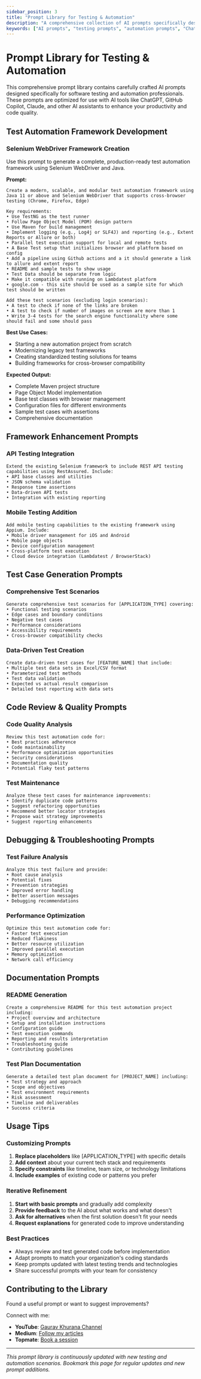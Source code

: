 ```yaml
---
sidebar_position: 3
title: "Prompt Library for Testing & Automation"
description: "A comprehensive collection of AI prompts specifically designed for software testing, test automation, and quality assurance professionals to enhance productivity and code quality."
keywords: ["AI prompts", "testing prompts", "automation prompts", "ChatGPT prompts", "GitHub Copilot prompts", "test automation", "quality assurance", "software testing"]
---
```


# Prompt Library for Testing & Automation

This comprehensive prompt library contains carefully crafted AI prompts designed specifically for software testing and automation professionals. These prompts are optimized for use with AI tools like ChatGPT, GitHub Copilot, Claude, and other AI assistants to enhance your productivity and code quality.

## Test Automation Framework Development

### Selenium WebDriver Framework Creation

Use this prompt to generate a complete, production-ready test automation framework using Selenium WebDriver and Java.

**Prompt:**

```
Create a modern, scalable, and modular test automation framework using Java 11 or above and Selenium WebDriver that supports cross-browser testing (Chrome, Firefox, Edge)

Key requirements:
• Use TestNG as the test runner
• Follow Page Object Model (POM) design pattern
• Use Maven for build management
• Implement logging (e.g., Log4j or SLF4J) and reporting (e.g., Extent Reports or Allure or both)
• Parallel test execution support for local and remote tests
• A Base Test setup that initializes browser and platform based on config
• Add a pipeline using Github actions and a it should generate a link to allure and extent report
• README and sample tests to show usage
• Test Data should be separate from logic
• Make it compatible with running on Lambdatest platform
• google.com - this site should be used as a sample site for which test should be written

Add these test scenarios (excluding login scenarios):
• A test to check if none of the links are broken
• A test to check if number of images on screen are more than 1
• Write 3-4 tests for the search engine functionality where some should fail and some should pass
```

**Best Use Cases:**
- Starting a new automation project from scratch
- Modernizing legacy test frameworks
- Creating standardized testing solutions for teams
- Building frameworks for cross-browser compatibility

**Expected Output:**
- Complete Maven project structure
- Page Object Model implementation
- Base test classes with browser management
- Configuration files for different environments
- Sample test cases with assertions
- Comprehensive documentation

## Framework Enhancement Prompts

### API Testing Integration

```
Extend the existing Selenium framework to include REST API testing capabilities using RestAssured. Include:
• API base classes and utilities
• JSON schema validation
• Response time assertions
• Data-driven API tests
• Integration with existing reporting
```

### Mobile Testing Addition

```
Add mobile testing capabilities to the existing framework using Appium. Include:
• Mobile driver management for iOS and Android
• Mobile page objects
• Device configuration management
• Cross-platform test execution
• Cloud device integration (Lambdatest / BrowserStack)
```

## Test Case Generation Prompts

### Comprehensive Test Scenarios

```
Generate comprehensive test scenarios for [APPLICATION_TYPE] covering:
• Functional testing scenarios
• Edge cases and boundary conditions
• Negative test cases
• Performance considerations
• Accessibility requirements
• Cross-browser compatibility checks
```

### Data-Driven Test Creation

```
Create data-driven test cases for [FEATURE_NAME] that include:
• Multiple test data sets in Excel/CSV format
• Parameterized test methods
• Test data validation
• Expected vs actual result comparison
• Detailed test reporting with data sets
```

## Code Review & Quality Prompts

### Code Quality Analysis

```
Review this test automation code for:
• Best practices adherence
• Code maintainability
• Performance optimization opportunities
• Security considerations
• Documentation quality
• Potential flaky test patterns
```

### Test Maintenance

```
Analyze these test cases for maintenance improvements:
• Identify duplicate code patterns
• Suggest refactoring opportunities
• Recommend better locator strategies
• Propose wait strategy improvements
• Suggest reporting enhancements
```

## Debugging & Troubleshooting Prompts

### Test Failure Analysis

```
Analyze this test failure and provide:
• Root cause analysis
• Potential fixes
• Prevention strategies
• Improved error handling
• Better assertion messages
• Debugging recommendations
```

### Performance Optimization

```
Optimize this test automation code for:
• Faster test execution
• Reduced flakiness
• Better resource utilization
• Improved parallel execution
• Memory optimization
• Network call efficiency
```

## Documentation Prompts

### README Generation

```
Create a comprehensive README for this test automation project including:
• Project overview and architecture
• Setup and installation instructions
• Configuration guide
• Test execution commands
• Reporting and results interpretation
• Troubleshooting guide
• Contributing guidelines
```

### Test Plan Documentation

```
Generate a detailed test plan document for [PROJECT_NAME] including:
• Test strategy and approach
• Scope and objectives
• Test environment requirements
• Risk assessment
• Timeline and deliverables
• Success criteria
```

## Usage Tips

### Customizing Prompts

1. **Replace placeholders** like [APPLICATION_TYPE] with specific details
2. **Add context** about your current tech stack and requirements
3. **Specify constraints** like timeline, team size, or technology limitations
4. **Include examples** of existing code or patterns you prefer

### Iterative Refinement

1. **Start with basic prompts** and gradually add complexity
2. **Provide feedback** to the AI about what works and what doesn't
3. **Ask for alternatives** when the first solution doesn't fit your needs
4. **Request explanations** for generated code to improve understanding

### Best Practices

- Always review and test generated code before implementation
- Adapt prompts to match your organization's coding standards
- Keep prompts updated with latest testing trends and technologies
- Share successful prompts with your team for consistency

## Contributing to the Library

Found a useful prompt or want to suggest improvements? 

Connect with me:
- **YouTube**: [Gaurav Khurana Channel](https://youtube.com/@gauravkhurana)
- **Medium**: [Follow my articles](https://medium.com/@gauravkhurana)
- **Topmate**: [Book a session](https://topmate.io/gauravkhurana)

---

*This prompt library is continuously updated with new testing and automation scenarios. Bookmark this page for regular updates and new prompt additions.*
